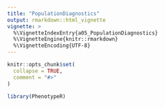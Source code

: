 ```yaml
---
title: "PopulationDiagnostics"
output: rmarkdown::html_vignette
vignette: >
  %\VignetteIndexEntry{a05_PopulationDiagnostics}
  %\VignetteEngine{knitr::rmarkdown}
  %\VignetteEncoding{UTF-8}
---
```


```r
knitr::opts_chunk$set(
  collapse = TRUE,
  comment = "#>"
)
```

```r
library(PhenotypeR)
```
